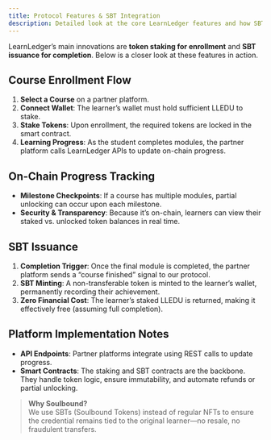 ```yaml
---
title: Protocol Features & SBT Integration
description: Detailed look at the core LearnLedger features and how SBTs work
---
```



LearnLedger’s main innovations are **token staking for enrollment** and **SBT issuance for completion**. Below is a closer look at these features in action.

## Course Enrollment Flow

1. **Select a Course** on a partner platform.  
2. **Connect Wallet**: The learner’s wallet must hold sufficient LLEDU to stake.  
3. **Stake Tokens**: Upon enrollment, the required tokens are locked in the smart contract.  
4. **Learning Progress**: As the student completes modules, the partner platform calls LearnLedger APIs to update on-chain progress.

## On-Chain Progress Tracking

- **Milestone Checkpoints**: If a course has multiple modules, partial unlocking can occur upon each milestone.  
- **Security & Transparency**: Because it’s on-chain, learners can view their staked vs. unlocked token balances in real time.

## SBT Issuance

1. **Completion Trigger**: Once the final module is completed, the partner platform sends a “course finished” signal to our protocol.  
2. **SBT Minting**: A non-transferable token is minted to the learner’s wallet, permanently recording their achievement.  
3. **Zero Financial Cost**: The learner’s staked LLEDU is returned, making it effectively free (assuming full completion).

## Platform Implementation Notes

- **API Endpoints**: Partner platforms integrate using REST calls to update progress.  
- **Smart Contracts**: The staking and SBT contracts are the backbone. They handle token logic, ensure immutability, and automate refunds or partial unlocking.

> **Why Soulbound?**  
> We use SBTs (Soulbound Tokens) instead of regular NFTs to ensure the credential remains tied to the original learner—no resale, no fraudulent transfers.